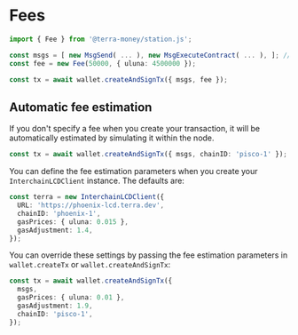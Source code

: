 # Fees

```ts
import { Fee } from '@terra-money/station.js';

const msgs = [ new MsgSend( ... ), new MsgExecuteContract( ... ), ]; // messages
const fee = new Fee(50000, { uluna: 4500000 });

const tx = await wallet.createAndSignTx({ msgs, fee });
```

## Automatic fee estimation

If you don't specify a fee when you create your transaction, it will be automatically estimated by simulating it within the node.

```ts
const tx = await wallet.createAndSignTx({ msgs, chainID: 'pisco-1' });
```

You can define the fee estimation parameters when you create your `InterchainLCDClient` instance. The defaults are:

```ts
const terra = new InterchainLCDClient({
  URL: 'https://phoenix-lcd.terra.dev',
  chainID: 'phoenix-1',
  gasPrices: { uluna: 0.015 },
  gasAdjustment: 1.4,
});
```

You can override these settings by passing the fee estimation parameters in `wallet.createTx` or `wallet.createAndSignTx`:

```ts
const tx = await wallet.createAndSignTx({
  msgs,
  gasPrices: { uluna: 0.01 },
  gasAdjustment: 1.9,
  chainID: 'pisco-1',
});
```
